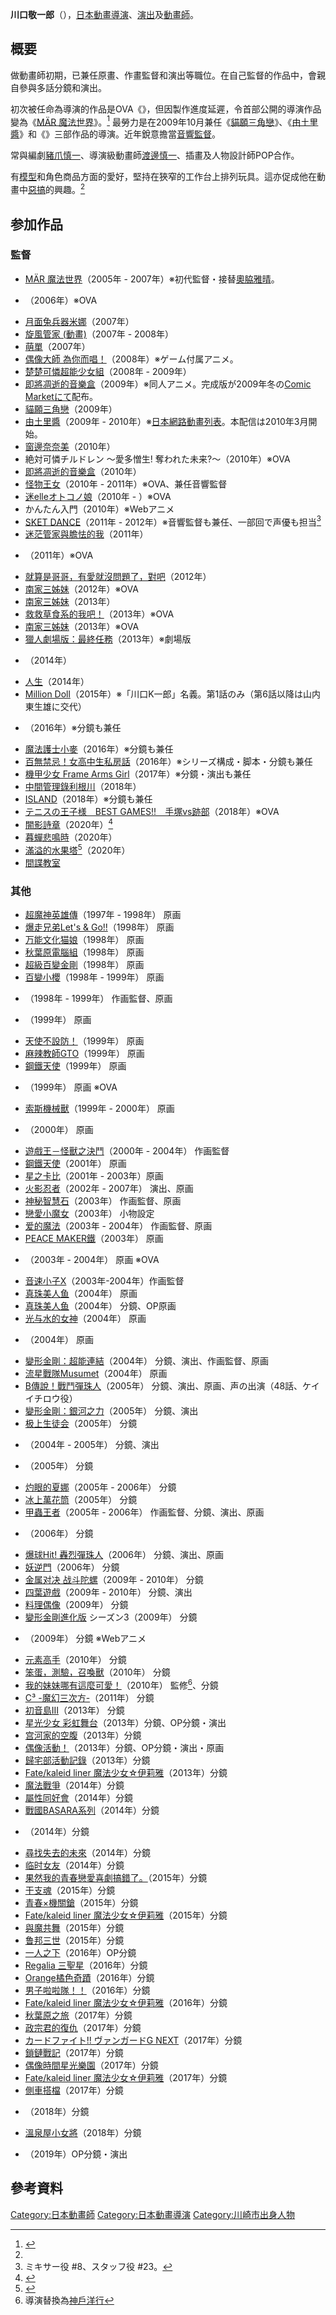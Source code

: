 {{noteTA|G1=Anime}}
{{Japanese|japanese=川口 敬一郎|kana=かわぐち けいいちろう|romaji=Kawaguchi Keiichirou}}

'''川口敬一郎'''（{{bd||1月22日}}），[[日本動畫|日本動畫]][[導演|導演]]、[[演出|演出]]及[[動畫師|動畫師]]。

== 概要 ==
做動畫師初期，已兼任原畫、作畫監督和演出等職位。在自己監督的作品中，會親自參與多話分鏡和演出。

初次被任命為導演的作品是OVA《{{lang|ja|ピンキーストリート}}》，但因製作進度延遲，令首部公開的導演作品變為《[[MÄR_魔法世界|MÄR 魔法世界]]》。<ref name="A">{{Cite web |url=http://www.gonzo.co.jp/archives/pinky-street/special.html |title=pinky:st 動畫官方網站 SPECIAL CORNER |access-date=2011-07-07 |archive-date=2016-08-06 |archive-url=https://web.archive.org/web/20160806140117/http://www.gonzo.co.jp/archives/pinky-street/special.html |dead-url=no }}</ref>
最勞力是在2009年10月兼任《[[貓願三角戀|貓願三角戀]]》、《[[由土里醬|由土里醬]]》和《{{lang|ja|こわれかけのオルゴール}}》三部作品的導演。近年銳意擔當[[音響監督|音響監督]]。

常與編劇[[豬爪慎一|豬爪慎一]]、導演級動畫師[[渡邊慎一|渡邊慎一]]、插畫及人物設計師POP合作。 

有[[模型|模型]]和角色商品方面的愛好，堅持在狹窄的工作台上排列玩具。這亦促成他在動畫中[[惡搞|惡搞]]的興趣。<ref name="A" /> 

== 参加作品 ==
=== 監督 ===
* [[MÄR_魔法世界|MÄR 魔法世界]]（2005年 - 2007年）※初代監督・接替[[奧脇雅晴|奧脇雅晴]]。
* {{link-ja|ピンキーストリート}}（2006年）※OVA
* [[月面兔兵器米娜|月面兔兵器米娜]]（2007年）
* [[旋風管家_(動畫)|旋風管家 (動畫)]]（2007年 - 2008年）
* [[萌單|萌單]]（2007年）
* [[偶像大師_為你而唱！|偶像大師 為你而唱！]]（2008年）※ゲーム付属アニメ。
* [[楚楚可憐超能少女組_#電視動畫|楚楚可憐超能少女組]]（2008年 - 2009年）
* [[即將凋逝的音樂盒|即將凋逝的音樂盒]]（2009年）※同人アニメ。完成版が2009年冬の[[Comic_Market|Comic Market]]にて配布。
* [[貓願三角戀|貓願三角戀]]（2009年）
* [[由土里醬|由土里醬]]（2009年 - 2010年）※[[日本網路動畫列表|日本網路動畫列表]]。本配信は2010年3月開始。
* [[窗邊奈奈美|窗邊奈奈美]]（2010年）
* 絶対可憐チルドレン 〜愛多憎生! 奪われた未来?〜（2010年）※OVA
* [[即將凋逝的音樂盒|即將凋逝的音樂盒]]（2010年）
* [[怪物王女|怪物王女]]（2010年 - 2011年）※OVA、兼任音響監督
* [[迷elleオトコノ娘|迷elleオトコノ娘]]（2010年 - ）※OVA
* かんたん{{link-ja|Linux-HA}}入門（2010年）※Webアニメ
* [[SKET_DANCE|SKET DANCE]]（2011年 - 2012年）※音響監督も兼任、一部回で声優も担当<ref>ミキサー役 #8、スタッフ役 #23。</ref>
* [[迷茫管家與膽怯的我|迷茫管家與膽怯的我]]（2011年）
* {{link-ja|維他命X|VitaminX}}（2011年）※OVA
* [[就算是哥哥，有愛就沒問題了，對吧|就算是哥哥，有愛就沒問題了，對吧]]（2012年）
* [[南家三姊妹|南家三姊妹]]（2012年）※OVA
* [[南家三姊妹|南家三姊妹]]（2013年）
* [[救救草食系的我吧！|救救草食系的我吧！]]（2013年）※OVA
* [[南家三姊妹|南家三姊妹]]（2013年）※OVA
* [[獵人劇場版：最終任務|獵人劇場版：最終任務]]（2013年）※劇場版
* {{link-ja|ドラゴンコレクション}}（2014年）
* [[人生_(輕小說)|人生]]（2014年）
* [[Million_Doll|Million Doll]]（2015年）※「川口K一郎」名義。第1話のみ（第6話以降は山内東生雄に交代）
* {{link-ja|夢幻之星Online2|ファンタシースターオンライン2 ジ アニメーション}}（2016年）※分鏡も兼任
* [[魔法護士小麥|魔法護士小麥]]（2016年）※分鏡も兼任
* [[百無禁忌！女高中生私房話|百無禁忌！女高中生私房話]]（2016年）※シリーズ構成・脚本・分鏡も兼任
* [[機甲少女_Frame_Arms_Girl|機甲少女 Frame Arms Girl]]（2017年）※分鏡・演出も兼任
* [[中間管理錄利根川|中間管理錄利根川]]（2018年）
* [[ISLAND_(遊戲)|ISLAND]]（2018年）※分鏡も兼任
* [[テニスの王子様　BEST_GAMES!!　手塚vs跡部|テニスの王子様　BEST GAMES!!　手塚vs跡部]]（2018年）※OVA
* [[闇影詩章|闇影詩章]]（2020年）<ref>{{Cite web|url=https://anime.shadowverse.jp/staffcast/|title=STAFF&CAST|work=TVアニメ「シャドウバース」公式サイト|publisher=Cygames|accessdate=2019-10-09|archive-date=2020-04-28|archive-url=https://web.archive.org/web/20200428085909/https://anime.shadowverse.jp/staffcast/|dead-url=no}}</ref>
* [[暮蟬悲鳴時_(動畫)|暮蟬悲鳴時]]（2020年）
* [[滿溢的水果塔|滿溢的水果塔]]<ref>{{Cite news|url=https://natalie.mu/comic/news/325626|title=「おちこぼれフルーツタルト」TVアニメ化、川口敬一郎監督で制作はfeel.|publisher=コミックナタリー|date=2019-03-28|accessdate=2020-03-10|archive-date=2020-11-07|archive-url=https://web.archive.org/web/20201107230404/https://natalie.mu/comic/news/325626|dead-url=no}}</ref>（2020年）
* [[間諜教室|間諜教室]]

=== 其他 ===
* [[超魔神英雄傳|超魔神英雄傳]]（1997年 - 1998年） 原画
* [[爆走兄弟Let's_&_Go!!|爆走兄弟Let's & Go!!]]（1998年） 原画
* [[万能文化猫娘|万能文化猫娘]]（1998年） 原画
* [[秋葉原電腦組|秋葉原電腦組]]（1998年） 原画
* [[超級百變金剛|超級百變金剛]]（1998年） 原画
* [[百變小櫻|百變小櫻]]（1998年 - 1999年） 原画
* {{link-ja|魔術士歐菲|魔術士オーフェン (アニメ)}}（1998年 - 1999年） 作画監督、原画
* {{link-ja|野兽之战新传|ビーストウォーズネオ 超生命体トランスフォーマー}}（1999年） 原画
* [[天使不設防！|天使不設防！]]（1999年） 原画
* [[麻辣教師GTO|麻辣教師GTO]]（1999年） 原画
* [[鋼鐵天使|鋼鐵天使]]（1999年） 原画
* {{link-ja|てなもんやボイジャーズ}}（1999年） 原画 ※OVA
* [[索斯機械獸|索斯機械獸]]（1999年 - 2000年） 原画
* {{link-ja|白金戰士|銀装騎攻オーディアン}}（2000年） 原画
* [[遊戲王－怪獸之決鬥|遊戲王－怪獸之決鬥]]（2000年 - 2004年） 作画監督
* [[鋼鐵天使|鋼鐵天使]]（2001年） 原画
* [[星之卡比_(動畫)|星之卡比]]（2001年 - 2003年）原画
* [[火影忍者_(動畫)|火影忍者]]（2002年 - 2007年） 演出、原画
* [[神秘智慧石|神秘智慧石]]（2003年） 作画監督、原画
* [[戀愛小魔女|戀愛小魔女]]（2003年） 小物設定
* [[爱的魔法|爱的魔法]]（2003年 - 2004年） 作画監督、原画
* [[PEACE_MAKER鐵|PEACE MAKER鐵]]（2003年） 原画
* {{link-ja|モエかん}}（2003年 - 2004年） 原画 ※OVA
* [[音速小子X|音速小子X]]（2003年-2004年）作画監督
* [[真珠美人鱼|真珠美人鱼]]（2004年） 原画
* [[真珠美人鱼|真珠美人鱼]]（2004年） 分鏡、OP原画
* [[光与水的女神|光与水的女神]]（2004年） 原画
* {{link-ja|滑板戰士|Get Ride! アムドライバー}}（2004年） 原画
* [[變形金剛：超能連結|變形金剛：超能連結]]（2004年） 分鏡、演出、作画監督、原画
* [[流星戰隊Musumet|流星戰隊Musumet]]（2004年） 原画
* [[B傳說！戰鬥彈珠人|B傳說！戰鬥彈珠人]]（2005年） 分鏡、演出、原画、声の出演（48話、ケイイチロウ役）
* [[變形金剛：銀河之力|變形金剛：銀河之力]]（2005年） 分鏡、演出
* [[极上生徒会|极上生徒会]]（2005年） 分鏡
* {{link-ja|魔法咪路咪路|わがまま☆フェアリー ミルモでポン!}}（2004年 - 2005年） 分鏡、演出
* {{link-ja|魔法咪路咪路|わがまま☆フェアリー ミルモでポン!}}（2005年） 分鏡
* [[灼眼的夏娜_(動畫)|灼眼的夏娜]]（2005年 - 2006年） 分鏡
* [[冰上萬花筒|冰上萬花筒]]（2005年） 分鏡
* [[甲蟲王者|甲蟲王者]]（2005年 - 2006年） 作画監督、分鏡、演出、原画
* {{link-ja|檸檬天使計劃|LEMON ANGEL PROJECT}}（2006年） 分鏡
* [[爆球Hit!_轟烈彈珠人|爆球Hit! 轟烈彈珠人]]（2006年） 分鏡、演出、原画
* [[妖逆門|妖逆門]]（2006年） 分鏡
* [[金属对决_战斗陀螺|金属对决 战斗陀螺]]（2009年 - 2010年） 分鏡
* [[四葉遊戲|四葉遊戲]]（2009年 - 2010年） 分鏡、演出
* [[料理偶像|料理偶像]]（2009年） 分鏡
* [[變形金剛進化版|變形金剛進化版]] シーズン3（2009年） 分鏡
* {{link-ja|おんたま!}}（2009年） 分鏡 ※Webアニメ
* [[元素高手|元素高手]]（2010年） 分鏡
* [[笨蛋，測驗，召喚獸|笨蛋，測驗，召喚獸]]（2010年） 分鏡
* [[我的妹妹哪有這麼可愛！_(動畫)|我的妹妹哪有這麼可愛！]]（2010年） 監修<ref>導演替換為[[神戶洋行|神戶洋行]]</ref>、分鏡
* [[C³_-魔幻三次方-|C³ -魔幻三次方-]]（2011年） 分鏡
* [[初音島III|初音島III]]（2013年） 分鏡
* [[星光少女_彩虹舞台|星光少女 彩虹舞台]]（2013年）分鏡、OP分鏡・演出
* [[宫河家的空腹|宫河家的空腹]]（2013年）分鏡
* [[偶像活動！_(動畫)|偶像活動！]]（2013年）分鏡、OP分鏡・演出・原画
* [[歸宅部活動記錄|歸宅部活動記錄]]（2013年）分鏡
* [[Fate/kaleid_liner_魔法少女☆伊莉雅|Fate/kaleid liner 魔法少女☆伊莉雅]]（2013年）分鏡
* [[魔法戰爭|魔法戰爭]]（2014年）分鏡
* [[屬性同好會|屬性同好會]]（2014年）分鏡
* [[戰國BASARA系列|戰國BASARA系列]]（2014年）分鏡
* {{link-ja|星光樂園|プリパラ (アニメ)}}（2014年）分鏡
* [[尋找失去的未來|尋找失去的未來]]（2014年）分鏡
* [[临时女友|临时女友]]（2014年）分鏡
* [[果然我的青春戀愛喜劇搞錯了。|果然我的青春戀愛喜劇搞錯了。]]（2015年）分鏡
* [[干支魂|干支魂]]（2015年）分鏡
* [[青春×機關鎗|青春×機關鎗]]（2015年）分鏡
* [[Fate/kaleid_liner_魔法少女☆伊莉雅|Fate/kaleid liner 魔法少女☆伊莉雅]]（2015年）分鏡
* [[與魔共舞_(日本)|與魔共舞]]（2015年）分鏡
* [[鲁邦三世_(2015年系列)|鲁邦三世]]（2015年）分鏡
* [[一人之下|一人之下]]（2016年）OP分鏡
* [[Regalia_三聖星|Regalia 三聖星]]（2016年）分鏡
* [[Orange橘色奇蹟|Orange橘色奇蹟]]（2016年）分鏡
* [[男子啦啦隊！！|男子啦啦隊！！]]（2016年）分鏡
* [[Fate/kaleid_liner_魔法少女☆伊莉雅|Fate/kaleid liner 魔法少女☆伊莉雅]]（2016年）分鏡
* [[秋葉原之旅|秋葉原之旅]]（2017年）分鏡
* [[政宗君的復仇|政宗君的復仇]]（2017年）分鏡
* [[カードファイト!!_ヴァンガードG_NEXT|カードファイト!! ヴァンガードG NEXT]]（2017年）分鏡
* [[鎖鏈戰記|鎖鏈戰記]]（2017年）分鏡
* [[偶像時間星光樂園|偶像時間星光樂園]]（2017年）分鏡
* [[Fate/kaleid_liner_魔法少女☆伊莉雅|Fate/kaleid liner 魔法少女☆伊莉雅]]（2017年）分鏡
* [[側車搭檔|側車搭檔]]（2017年）分鏡
* {{link-ja|カードファイト!! ヴァンガードG Z}}（2018年）分鏡
* [[溫泉屋小女將|溫泉屋小女將]]（2018年）分鏡
* {{link-ja|KING OF PRISM -Shiny Seven Stars-}}（2019年）OP分鏡・演出

== 參考資料 ==
<references/>
{{DEFAULTSORT:Kawaguchi Keiichirou}}
[[Category:日本動畫師|Category:日本動畫師]]
[[Category:日本動畫導演|Category:日本動畫導演]]
[[Category:川崎市出身人物|Category:川崎市出身人物]]